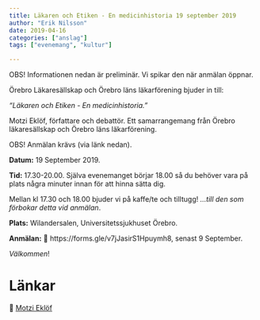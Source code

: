 ```yaml
---
title: Läkaren och Etiken - En medicinhistoria 19 september 2019
author: "Erik Nilsson"
date: 2019-04-16
categories: ["anslag"]
tags: ["evenemang", "kultur"]

---
```


OBS! Informationen nedan är preliminär. Vi spikar den när anmälan öppnar.


Örebro Läkaresällskap och Örebro läns läkarförening bjuder in till:

_"Läkaren och Etiken - En medicinhistoria.”_

Motzi Eklöf, författare och debattör. Ett samarrangemang från Örebro läkaresällskap och Örebro läns läkarförening.

OBS! Anmälan krävs (via länk nedan).

**Datum:** 19 September 2019. 

**Tid:** 17.30-20.00. Själva evenemanget börjar 18.00 så du behöver vara på plats några minuter innan för att hinna sätta dig. 

Mellan kl 17.30 och 18.00 bjuder vi på kaffe/te och tilltugg! _...till den som förbokar detta vid anmälan_.

**Plats:** Wilandersalen, Universitetssjukhuset Örebro.

**Anmälan:** &#x1F517; https://forms.gle/v7jJasirS1Hpuymh8, senast 9 September.

<!-- &#x1F517; [Klicka här för anmälan](https://forms.), senast 9 september. -->

<!-- **Avgift:** Swisha 50 kr till 0730-296318 i samband med anmälan! Märk inbetalningen med "ditt namn + ÖLS”. -->

_Välkommen_!

<!-- ![Musikkväll](/media/2019-leonardo.png) -->

# Länkar

&#x1F517;  [Motzi Eklöf](https://sv.wikipedia.org/wiki/Motzi_Ekl%C3%B6f)

<!-- ![Örebro konserthus år 1940](/media/orebro_konserthus_1940.jpg) -->




